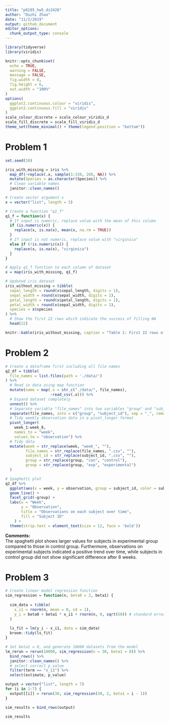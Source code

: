 ```yaml
---
title: "p8105_hw5_dz2426"
author: "Duzhi Zhao"
date: "11/2/2019"
output: github_document
editor_options: 
  chunk_output_type: console
---
```

```r
library(tidyverse)
library(viridis)

knitr::opts_chunk$set(
  echo = TRUE,
  warning = FALSE,
  message = FALSE,
  fig.width = 8, 
  fig.height = 6,
  out.width = "100%"
)
options(
  ggplot2.continuous.colour = "viridis",
  ggplot2.continuous.fill = "viridis"
)
scale_colour_discrete = scale_colour_viridis_d
scale_fill_discrete = scale_fill_viridis_d
theme_set(theme_minimal() + theme(legend.position = "bottom"))
```

# Problem 1
```r
set.seed(10)

iris_with_missing = iris %>% 
  map_df(~replace(.x, sample(1:150, 20), NA)) %>%
  mutate(Species = as.character(Species)) %>% 
  # Clean variable names
  janitor::clean_names()
```

```r
# Create vector argument x 
x = vector("list", length = 5)

# Create a function "q1_f"
q1_f = function(x) {
  # If input is numeric, replace value with the mean of this column
  if (is.numeric(x)) {
    replace(x, is.na(x), mean(x, na.rm = TRUE))
  } 
  # If input is not numeric, replace value with "virginica"
  else if (!is.numeric(x)) {
    replace(x, is.na(x), "virginica")
  }
}

# Apply q1_f function to each column of dataset
x = map(iris_with_missing, q1_f)

# Updated iris dataset
iris_without_missing = tibble(
  sepal_length = round(x$sepal_length, digits = 1),
  sepal_width = round(x$sepal_width, digits = 1),
  petal_length = round(x$petal_length, digits = 1),
  petal_width = round(x$sepal_width, digits = 1),
  species = x$species
) %>% 
  # Show the first 22 rows which indicate the success of filling NA
  head(22)

knitr::kable(iris_without_missing, caption = "Table 1: First 22 rows of Iris dataset")

```

# Problem 2
```r
# Create a dataframe first including all file names
q2_df = tibble(
  file_names = list.files(path = './data/')
) %>% 
  # Read in data using map function
  mutate(name = map(.x = str_c("./data/", file_names), 
                    ~read_csv(.x))) %>% 
  # Expand dataset completely
  unnest() %>% 
  # Separate variable "file_names" into two variables "group" and "subject id"
  separate(file_names, into = c("group", "subject_id"), sep = "_", remove = F) %>% 
  # Tidy weekly observation data in a pivot_longer format
  pivot_longer(
    week_1:week_8,
    names_to = "week",
    values_to = "observation") %>% 
  # Tidy data
  mutate(week = str_replace(week, "week_", ""),
         file_names = str_replace(file_names, ".csv", ""),
         subject_id = str_replace(subject_id, ".csv", ""),
         group = str_replace(group, "con", "control"),
         group = str_replace(group, "exp", "experimental")
  )
```

```r
# Spaghetti plot
q2_df %>% 
  ggplot(aes(x = week, y = observation, group = subject_id, color = subject_id)) +
  geom_line() + 
  facet_grid(~group) +
  labs(x = "Week", 
       y = "Observation",
       title = "Observations on each subject over time",
       fill = "Subject ID"
    ) +
  theme(strip.text = element_text(size = 12, face = 'bold'))
```

**Comments:**  
The spaghetti plot shows larger values for subjects in experimental group compared to those in control group. Furthermore, observations on experimental subjects indicated a positive trend over time, while subjects in control group did not show significant difference after 8 weeks.

# Problem 3
```r
# Create linear model regression function
sim_regression = function(n, beta0 = 2, beta1) {
  
  sim_data = tibble(
    x_i1 = rnorm(n, mean = 0, sd = 1),
    y_i = beta0 + beta1 * x_i1 + rnorm(n, 0, sqrt(50)) # standard error term~N[0, sqrt50]
  )
  
  ls_fit = lm(y_i ~ x_i1, data = sim_data)
  broom::tidy(ls_fit)
}

# Set beta1 = 0, and generate 10000 datasets from the model
lm_rerun = rerun(10000, sim_regression(n = 30, beta1 = 0)) %>% 
  bind_rows() %>% 
  janitor::clean_names() %>% 
  # select correct p_value
  filter(term == "x_i1") %>% 
  select(estimate, p_value)
```

```r

output = vector("list", length = 7)
for (i in 1:7) {
  output[[i]] = rerun(30, sim_regression(30, 2, beta1 = i - 1))
}

sim_results = bind_rows(output)
```

```r
sim_results
```

